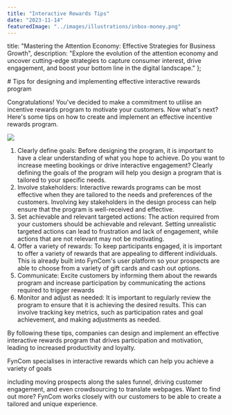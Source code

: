 ```yaml
---
title: "Interactive Rewards Tips"
date: "2023-11-14"
featuredImage: "../images/illustrations/inbox-money.png"
---
```



title: "Mastering the Attention Economy: Effective Strategies for Business Growth",
description: "Explore the evolution of the attention economy and uncover cutting-edge strategies to capture consumer interest, drive engagement, and boost your bottom line in the digital landscape."
};

<Wrapper seo={meta}>
  # Tips for designing and implementing effective interactive rewards program

  Congratulations! You've decided to make a commitment to utilise an incentive rewards program to motivate your customers. Now what's next? Here's some tips on how to create and implement an effective incentive rewards program.

  ![](RackMultipart20231114-1-owfhg_html_27438cf22bb2a9ee.png)

  1. Clearly define goals: Before designing the program, it is important to have a clear understanding of what you hope to achieve. Do you want to increase meeting bookings or drive interactive engagement? Clearly defining the goals of the program will help you design a program that is tailored to your specific needs.
  2. Involve stakeholders: Interactive rewards programs can be most effective when they are tailored to the needs and preferences of the customers. Involving key stakeholders in the design process can help ensure that the program is well-received and effective.
  3. Set achievable and relevant targeted actions: The action required from your customers should be achievable and relevant. Setting unrealistic targeted actions can lead to frustration and lack of engagement, while actions that are not relevant may not be motivating.
  4. Offer a variety of rewards: To keep participants engaged, it is important to offer a variety of rewards that are appealing to different individuals. This is already built into FynCom's user platform so your prospects are able to choose from a variety of gift cards and cash out options.
  5. Communicate: Excite customers by informing them about the rewards program and increase participation by communicating the actions required to trigger rewards
  6. Monitor and adjust as needed: It is important to regularly review the program to ensure that it is achieving the desired results. This can involve tracking key metrics, such as participation rates and goal achievement, and making adjustments as needed.

  By following these tips, companies can design and implement an effective interactive rewards program that drives participation and motivation, leading to increased productivity and loyalty.

  FynCom specialises in interactive rewards which can help you achieve a variety of goals

  including moving prospects along the sales funnel, driving customer engagement, and even crowdsourcing to translate webpages. Want to find out more? FynCom works closely with our customers to be able to create a tailored and unique experience.
</Wrapper>
